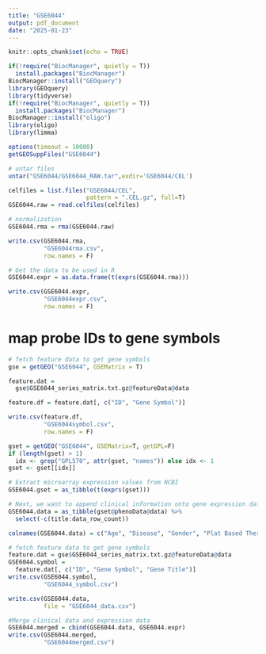 ```yaml
---
title: "GSE6044"
output: pdf_document
date: "2025-01-23"
---
```


```r
knitr::opts_chunk$set(echo = TRUE)
```

```r
if(!require("BiocManager", quietly = T))
  install.packages("BiocManager")
BiocManager::install("GEOquery")
library(GEOquery)
library(tidyverse)
if(!require("BiocManager", quietly = T))
  install.packages("BiocManager")
BiocManager::install("oligo")
library(oligo)
library(limma)
```

```r
options(timeout = 10000)
getGEOSuppFiles("GSE6044")

# untar files
untar("GSE6044/GSE6044_RAW.tar",exdir='GSE6044/CEL')

celfiles = list.files("GSE6044/CEL",
                      pattern = ".CEL.gz", full=T)
GSE6044.raw = read.celfiles(celfiles)

# normalization 
GSE6044.rma = rma(GSE6044.raw)

write.csv(GSE6044.rma, 
          "GSE6044rma.csv",
          row.names = F)

# Get the data to be used in R
GSE6044.expr = as.data.frame(t(exprs(GSE6044.rma)))

write.csv(GSE6044.expr, 
          "GSE6044expr.csv",
          row.names = F)

```

# map probe IDs to gene symbols
```r
# fetch feature data to get gene symbols
gse = getGEO("GSE6044", GSEMatrix = T)

feature.dat = 
  gse$GSE6044_series_matrix.txt.gz@featureData@data

feature.df = feature.dat[, c("ID", "Gene Symbol")]

write.csv(feature.df, 
          "GSE6044symbol.csv", 
          row.names = F)

gset = getGEO("GSE6044", GSEMatrix=T, getGPL=F)
if (length(gset) > 1) 
  idx <- grep("GPL570", attr(gset, "names")) else idx <- 1
gset <- gset[[idx]]

# Extract microarray expression values from NCBI
GSE6044.gset = as_tibble(t(exprs(gset)))

# Next, we want to append clinical information onto gene expression data
GSE6044.data = as_tibble(gset@phenoData@data) %>%
  select(-c(title:data_row_count))

colnames(GSE6044.data) = c("Age", "Disease", "Gender", "Plat Based Therapy W/ Progression")

# fetch feature data to get gene symbols
feature.dat = gse$GSE6044_series_matrix.txt.gz@featureData@data 
GSE6044.symbol = 
  feature.dat[, c("ID", "Gene Symbol", "Gene Title")]
write.csv(GSE6044.symbol, 
          "GSE6044_symbol.csv")

write.csv(GSE6044.data, 
          file = "GSE6044_data.csv")
```

```r
#Merge clinical data and expression data
GSE6044.merged = cbind(GSE6044.data, GSE6044.expr)
write.csv(GSE6044.merged, 
          "GSE6044merged.csv")
```
